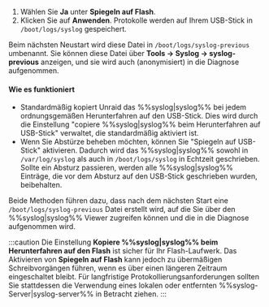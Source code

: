 1. Wählen Sie **Ja** unter **Spiegeln auf Flash**.
2. Klicken Sie auf **Anwenden**. Protokolle werden auf Ihrem USB-Stick in `/boot/logs/syslog` gespeichert.

Beim nächsten Neustart wird diese Datei in `/boot/logs/syslog-previous` umbenannt. Sie können diese Datei über **Tools → Syslog → syslog-previous** anzeigen, und sie wird auch (anonymisiert) in die Diagnose aufgenommen.

<h4>Wie es funktioniert</h4>

- Standardmäßig kopiert Unraid das %%syslog|syslog%% bei jedem ordnungsgemäßen Herunterfahren auf den USB-Stick. Dies wird durch die Einstellung "copiere %%syslog|syslog%% beim Herunterfahren auf USB-Stick" verwaltet, die standardmäßig aktiviert ist.
- Wenn Sie Abstürze beheben möchten, können Sie "Spiegeln auf USB-Stick" aktivieren. Dadurch wird das %%syslog|syslog%% sowohl in `/var/log/syslog` als auch in `/boot/logs/syslog` in Echtzeit geschrieben. Sollte ein Absturz passieren, werden alle %%syslog|syslog%% Einträge, die vor dem Absturz auf den USB-Stick geschrieben wurden, beibehalten.

Beide Methoden führen dazu, dass nach dem nächsten Start eine `/boot/logs/syslog-previous` Datei erstellt wird, auf die Sie über den %%syslog|syslog%% Viewer zugreifen können und die in die Diagnose aufgenommen wird.

:::caution
Die Einstellung **Kopiere %%syslog|syslog%% beim Herunterfahren auf den Flash** ist sicher für Ihr Flash-Laufwerk. Das Aktivieren von **Spiegeln auf Flash** kann jedoch zu übermäßigen Schreibvorgängen führen, wenn es über einen längeren Zeitraum eingeschaltet bleibt. Für langfristige Protokollierungsanforderungen sollten Sie stattdessen die Verwendung eines lokalen oder entfernten %%syslog-Server|syslog-server%% in Betracht ziehen.
:::
